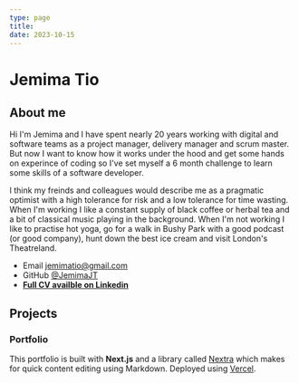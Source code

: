 ```yaml
---
type: page
title:
date: 2023-10-15
---
```


# Jemima Tio

## About me

Hi I'm Jemima and I have spent nearly 20 years working with digital and software teams as a project manager, delivery manager and scrum master. But now I want to know how it works under the hood and get some hands on experince of coding so I've set myself a 6 month challenge to learn some skills of a software developer.

I think my freinds and colleagues would describe me as a pragmatic optimist with a high tolerance for risk and a low tolerance for time wasting. When I'm working I like a constant supply of black coffee or herbal tea and a bit of classical music playing in the background. When I'm not working I like to practise hot yoga, go for a walk in Bushy Park with a good podcast (or good company), hunt down the best ice cream and visit London's Theatreland.

- Email jemimatio@gmail.com
- GitHub [@JemimaJT](https://github.com/JemimaJT)
- **[Full CV availble on Linkedin](https://www.linkedin.com/in/jemimatio/)**

## Projects

### Portfolio

This portfolio is built with **Next.js** and a library called [Nextra](https://nextra.vercel.app/) which makes for quick content editing using Markdown. Deployed using [Vercel](https://vercel.com/).
